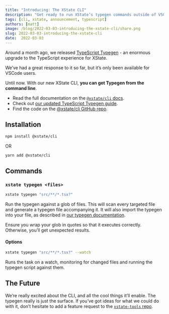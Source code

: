 ```yaml
---
title: "Introducing: The XState CLI"
description: "Get ready to run XState’s typegen commands outside of VSCode in our all-new CLI."
tags: [cli, xstate, announcement, typescript]
authors: [matt]
image: /blog/2022-03-03-introducing-the-xstate-cli/share.png
slug: 2022-03-03-introducing-the-xstate-cli
date:  2022-03-03
---
```


Around a month ago, we released [TypeScript Typegen](/blog/2022-01-27-introducing-typegen.mdx) - an enormous upgrade to the TypeScript experience for XState.

We’ve had a great response to it so far, but it’s only been available for VSCode users.

Until now. With our new XState CLI, **you can get Typegen from the command line**.

<!--truncate-->

- Read the full documentation on the [`@xstate/cli` docs](https://xstate.js.org/docs/packages/xstate-cli).
- Check out [our updated TypeScript Typegen guide](https://xstate.js.org/docs/guides/typescript.html#typegen). 
- Find the code on the [@xstate/cli GitHub repo](https://github.com/statelyai/xstate-tools/tree/main/apps/cli).

## Installation

```bash
npm install @xstate/cli
```

OR

```bash
yarn add @xstate/cli
```

## Commands

### `xstate typegen <files>`

```bash
xstate typegen "src/**/*.tsx?"
```

Run the typegen against a glob of files. This will scan every targeted file and generate a typegen file accompanying it. It will also import the typegen into your file, as described in [our typegen documentation](https://xstate.js.org/docs/guides/typescript.html#typegen).

Ensure you wrap your glob in quotes so that it executes correctly. Otherwise, you’ll get unexpected results.

#### Options

```bash
xstate typegen "src/**/*.tsx?" --watch
```

Runs the task on a watch, monitoring for changed files and running the typegen script against them.

## The Future

We’re really excited about the CLI, and all the cool things it’ll enable. The typegen really is just the surface. If you’ve got ideas for what we could do with it, don’t hesitate to add a feature request to the [`xstate-tools` repo](https://github.com/statelyai/xstate-tools/issues).
